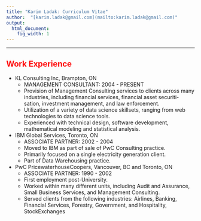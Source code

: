 ```yaml
---
title: "Karim Ladak: Curriculum Vitae"
author:  "[karim.ladak@gmail.com](mailto:karim.ladak@gmail.com)"
output:
  html_document:
    fig_width: 1
---
```


----

## <span style="color:red">Work Experience</span>

- KL Consulting Inc, Brampton, ON 
    - MANAGEMENT CONSULTANT: 2004 - PRESENT
    - Provision of Management Consulting services to clients across many industries, including financial services, financial asset securiti-sation, investment management, and law enforcement.
    - Utilization of a variety of data science skillsets, ranging from web technologies to data science tools.
    - Experienced with technical design, software development, mathematical modeling and statistical analysis.
    
- IBM Global Services, Toronto, ON
    - ASSOCIATE PARTNER: 2002 - 2004
    - Moved to IBM as part of sale of PwC Consulting practice.
    - Primarily focused on a single electricity generation client.
    - Part of Data Warehousing practice.
    
- PwC PricewaterhouseCoopers, Vancouver, BC and Toronto, ON
    - ASSOCIATE PARTNER: 1990 - 2002
    - First employment post-University.
    - Worked within many different units, including Audit and Assurance, Small Business Services, and Management Consulting.
    - Served clients from the following industries: Airlines, Banking, Financial Services, Forestry, Government, and Hospitality, StockExchanges
 
